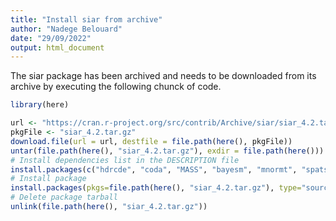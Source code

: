 ```yaml
---
title: "Install siar from archive"
author: "Nadege Belouard"
date: "29/09/2022"
output: html_document
---
```


The siar package has been archived and needs to be downloaded from its archive by executing the following chunck of code.

```r
library(here)

url <- "https://cran.r-project.org/src/contrib/Archive/siar/siar_4.2.tar.gz"
pkgFile <- "siar_4.2.tar.gz"
download.file(url = url, destfile = file.path(here(), pkgFile))
untar(file.path(here(), "siar_4.2.tar.gz"), exdir = file.path(here()))
# Install dependencies list in the DESCRIPTION file
install.packages(c("hdrcde", "coda", "MASS", "bayesm", "mnormt", "spatstat", "tmvnsim"))
# Install package
install.packages(pkgs=file.path(here(), "siar_4.2.tar.gz"), type="source", repos=NULL)
# Delete package tarball
unlink(file.path(here(), "siar_4.2.tar.gz"))
```